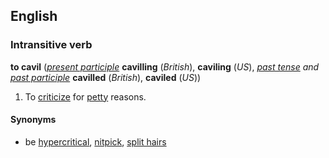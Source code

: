 ==English==
===Intransitive verb===
'''to cavil''' (''[[present participle]]'' '''cavilling''' (''British''), '''caviling''' (''US''), ''[[past tense]] and [[past participle]]'' '''cavilled''' (''British''), '''caviled''' (''US''))

#To [[criticize]] for [[petty]] reasons.

====Synonyms====
*be [[hypercritical]], [[nitpick]], [[split hairs]]